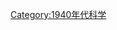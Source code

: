 {{依分類劃分的年份
|m=1
|c=9
|d=4
|y=2
|cat=科學
|sortkey=科學
|in=
|parent=20世纪各年科学
}}
{{Commonscat|1942 in science}}
[[Category:1940年代科学|Category:1940年代科学]]